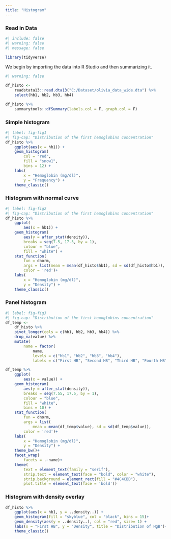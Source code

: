 ```yaml
---
title: "Histogram"
---
```


### Read in Data

```r
#| include: false
#| warning: false
#| message: false

library(tidyverse)
```

We begin by importing the data into R Studio and then summarizing it.

```r
#| warning: false

df_histo <- 
    readstata13::read.dta13("C:/Dataset/olivia_data_wide.dta") %>% 
    select(hb1, hb2, hb3, hb4)

df_histo %>% 
    summarytools::dfSummary(labels.col = F, graph.col = F) 
```

### Simple histogram

```r
#| label: fig-fig1
#| fig-cap: "Distribution of the first hemoglobins concentration"
df_histo %>% 
    ggplot(aes(x = hb1)) +
    geom_histogram(
        col = "red", 
        fill = "snow1", 
        bins = 12) +
    labs(
        x = "Hemoglobin (mg/dl)", 
        y = "Frequency") +
    theme_classic()
```

### Histogram with normal curve

```r
#| label: fig-fig2
#| fig-cap: "Distribution of the first hemoglobins concentration"
df_histo %>% 
    ggplot(
        aes(x = hb1)) + 
    geom_histogram(
        aes(y = after_stat(density)),
        breaks = seq(7.5, 17.5, by = 1), 
        colour = "blue", 
        fill = "white") +
    stat_function(
        fun = dnorm, 
        args = list(mean = mean(df_histo$hb1), sd = sd(df_histo$hb1)),
        color = 'red')+
    labs(
        x = "Hemoglobin (mg/dl)", 
        y = "Density") +
    theme_classic()
```

### Panel histogram

```r
#| label: fig-fig3
#| fig-cap: "Distribution of the first hemoglobins concentration"
df_temp <- 
    df_histo %>% 
    pivot_longer(cols = c(hb1, hb2, hb3, hb4)) %>% 
    drop_na(value) %>% 
    mutate(
        name = factor(
            name, 
            levels = c("hb1", "hb2", "hb3", "hb4"),
            labels = c("First HB", "Second HB", "Third HB", "Fourth HB")))

df_temp %>% 
    ggplot(
        aes(x = value)) + 
    geom_histogram(
        aes(y = after_stat(density)),
        breaks = seq(7.55, 17.5, by = 1), 
        colour = "blue", 
        fill = "white", 
        bins = 10) +
    stat_function(
        fun = dnorm, 
        args = list(
            mean = mean(df_temp$value), sd = sd(df_temp$value)),
        color = 'red')+
    labs(
        x = "Hemoglobin (mg/dl)", 
        y = "Density") +
    theme_bw()+
    facet_wrap(
        facets = .~name)+
    theme(
        text = element_text(family = "serif"),
        strip.text = element_text(face = "bold", color = "white"),
        strip.background = element_rect(fill = "#4C4CBD"),
        plot.title = element_text(face = 'bold'))
```

### Histogram with density overlay

```r
df_histo %>% 
    ggplot(aes(x = hb1, y = ..density..)) +
    geom_histogram(fill = "skyblue", col = "black", bins = 15)+
    geom_density(aes(y = ..density..), col = "red", size= 1) +
    labs(x = "First HB", y = "Density", title = "Distribution of HgB")+
    theme_classic()
```
